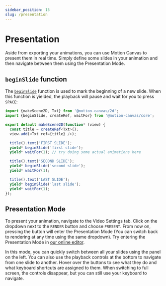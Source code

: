 ```yaml
---
sidebar_position: 15
slug: /presentation
---
```



# Presentation

Aside from exporting your animations, you can use Motion Canvas to present them
in real time. Simply define some slides in your animation and then navigate
between them using the Presentation Mode.

## `beginSlide` function

The [`beginSlide`](/api/core/utils#beginSlide) function is used to mark the
beginning of a new slide. When this function is yielded, the playback will pause
and wait for you to press `SPACE`:

```ts
import {makeScene2D, Txt} from '@motion-canvas/2d';
import {beginSlide, createRef, waitFor} from '@motion-canvas/core';

export default makeScene2D(function* (view) {
  const title = createRef<Txt>();
  view.add(<Txt ref={title} />);

  title().text('FIRST SLIDE');
  yield* beginSlide('first slide');
  yield* waitFor(1); // try doing some actual animations here

  title().text('SECOND SLIDE');
  yield* beginSlide('second slide');
  yield* waitFor(1);

  title().text('LAST SLIDE');
  yield* beginSlide('last slide');
  yield* waitFor(1);
});
```

## Presentation Mode

To present your animation, navigate to the Video Settings <VideoSettings
  className="icon-inline"
  alt="Video Settings"
  title="Video Settings"
/> tab. Click on the dropdown next to the `RENDER` button and choose `PRESENT`.
From now on, pressing the button will enter the Presentation Mode (You can
switch back to rendering at any time using the same dropdown). Try entering the
Presentation Mode in <a href="/editor/presentation/" target="_blank">our online
editor</a>.

In this mode, you can quickly switch between all your slides using the panel on
the left. You can also use the playback controls at the bottom to navigate from
one slide to another. Hover over the buttons to see what they do and what
keyboard shortcuts are assigned to them. When switching to full screen, the
controls disappear, but you can still use your keyboard to navigate.
